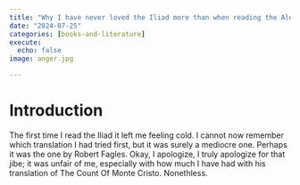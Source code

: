 ```yaml
---
title: "Why I have never loved the Iliad more than when reading the Alexander Pope translation"
date: "2024-07-25"
categories: [books-and-literature]
execute:
  echo: false
image: anger.jpg

---
```


# Introduction

The first time I read the Iliad it left me feeling cold. I cannot now remember which translation I had tried first, but it was surely a mediocre one. Perhaps it was the one by Robert Fagles. Okay, I apologize, I truly apologize for that jibe; it was unfair of me, especially with how much I have had with his translation of The Count Of Monte Cristo. Nonethless.


